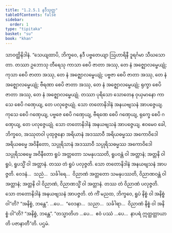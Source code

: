 ```yaml
---
title: "1.2.5.1 နဒီသုတ္တ"
tableOfContents: false
sidebar:
  order: 1
type: "tipitaka"
basket: "su"
book: "khan"
---
```



<DynamicBreadcrumb />

<Division number="93" book="khan">

<Paragraph number="579" book="khan">
သာဝတ္ထိနိဒါနံ. “သေယျထာပိ, ဘိက္ခဝေ, နဒီ ပဗ္ဗတေယျာ ဩဟာရိနီ ဒူရင်္ဂမာ သီဃသောတာ. တဿာ ဥဘောသု တီရေသု ကာသာ စေပိ ဇာတာ အဿု, တေ နံ အဇ္ဈောလမ္ဗေယျုံ; ကုသာ စေပိ ဇာတာ အဿု, တေ နံ အဇ္ဈောလမ္ဗေယျုံ; ပဗ္ဗဇာ စေပိ ဇာတာ အဿု, တေ နံ အဇ္ဈောလမ္ဗေယျုံ; ဗီရဏာ စေပိ ဇာတာ အဿု, တေ နံ အဇ္ဈောလမ္ဗေယျုံ; ရုက္ခာ စေပိ ဇာတာ အဿု, တေ နံ အဇ္ဈောလမ္ဗေယျုံ. တဿာ ပုရိသော သောတေန ဝုယှမာနော ကာသေ စေပိ ဂဏှေယျ, တေ ပလုဇ္ဇေယျုံ. သော တတောနိဒါနံ အနယဗျသနံ အာပဇ္ဇေယျ. ကုသေ စေပိ ဂဏှေယျ, ပဗ္ဗဇေ စေပိ ဂဏှေယျ, ဗီရဏေ စေပိ ဂဏှေယျ, ရုက္ခေ စေပိ ဂဏှေယျ, တေ ပလုဇ္ဇေယျုံ. သော တတောနိဒါနံ အနယဗျသနံ အာပဇ္ဇေယျ. ဧဝမေဝ ခေါ, ဘိက္ခဝေ, အဿုတဝါ ပုထုဇ္ဇနော အရိယာနံ အဒဿာဝီ အရိယဓမ္မဿ အကောဝိဒေါ အရိယဓမ္မေ အဝိနီတော, သပ္ပုရိသာနံ အဒဿာဝီ သပ္ပုရိသဓမ္မဿ အကောဝိဒေါ သပ္ပုရိသဓမ္မေ အဝိနီတော ရူပံ အတ္တတော သမနုပဿတိ, ရူပဝန္တံ ဝါ အတ္တာနံ; အတ္တနိ ဝါ ရူပံ, ရူပသ္မိံ ဝါ အတ္တာနံ. တဿ တံ ရူပံ ပလုဇ္ဇတိ. သော တတောနိဒါနံ အနယဗျသနံ အာပဇ္ဇတိ. ဝေဒနံ…  သညံ…  သင်္ခါရေ…  ဝိညာဏံ အတ္တတော သမနုပဿတိ, ဝိညာဏဝန္တံ ဝါ အတ္တာနံ; အတ္တနိ ဝါ ဝိညာဏံ, ဝိညာဏသ္မိံ ဝါ အတ္တာနံ. တဿ တံ ဝိညာဏံ ပလုဇ္ဇတိ. သော တတောနိဒါနံ အနယဗျသနံ အာပဇ္ဇတိ. တံ ကိံ မညထ, ဘိက္ခဝေ, ရူပံ နိစ္စံ ဝါ အနိစ္စံ ဝါ”တိ? “အနိစ္စံ, ဘန္တေ”. …ပေ…  “ဝေဒနာ…  သညာ…  သင်္ခါရာ…  ဝိညာဏံ နိစ္စံ ဝါ အနိစ္စံ ဝါ”တိ? “အနိစ္စံ, ဘန္တေ”. “တသ္မာတိဟ …ပေ…  ဧဝံ ပဿံ …ပေ…  နာပရံ ဣတ္ထတ္တာယာတိ ပဇာနာတီ”တိ.

</Paragraph>
</Division>

<Paragraph number="580" type="center" book="khan">
ပဌမံ.
</Paragraph>